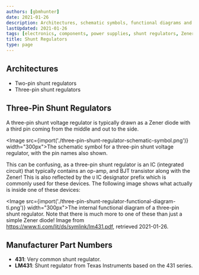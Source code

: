 ```yaml
---
authors: [gbmhunter]
date: 2021-01-26
description: Architectures, schematic symbols, functional diagrams and more info on 2 and 3-pin shunt voltage regulators.
lastUpdated: 2021-01-26
tags: [electronics, components, power supplies, shunt regulators, Zeners, Zener diodes, voltage references]
title: Shunt Regulators
type: page
---
```


## Architectures

* Two-pin shunt regulators
* Three-pin shunt regulators

## Three-Pin Shunt Regulators

A three-pin shunt voltage regulator is typically drawn as a Zener diode with a third pin coming from the middle and out to the side. 

<Image src={import('./three-pin-shunt-regulator-schematic-symbol.png')} width="300px">The schematic symbol for a three-pin shunt voltage regulator, with the pin names also shown.</Image>

This can be confusing, as a three-pin shunt regulator is an IC (integrated circuit) that typically contains an op-amp, and BJT transistor along with the Zener! This is also reflected by the `U` IC designator prefix which is commonly used for these devices. The following image shows what actually is inside one of these devices:

<Image src={import('./three-pin-shunt-regulator-functional-diagram-ti.png')} width="300px">The internal functional diagram of a three-pin shunt regulator. Note that there is much more to one of these than just a simple Zener diode! Image from https://www.ti.com/lit/ds/symlink/lm431.pdf, retrieved 2021-01-26.</Image>


## Manufacturer Part Numbers

* **431**: Very common shunt regulator.
* **LM431**: Shunt regulator from Texas Instruments based on the 431 series.

